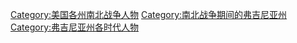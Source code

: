 [[Category:美国各州南北战争人物|Category:美国各州南北战争人物]]
[[Category:南北战争期间的弗吉尼亚州|Category:南北战争期间的弗吉尼亚州]]
[[Category:弗吉尼亚州各时代人物|Category:弗吉尼亚州各时代人物]]